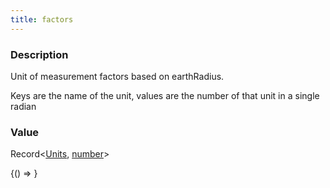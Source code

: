 ```yaml
---
title: factors
---
```



### Description

Unit of measurement factors based on earthRadius.

Keys are the name of the unit, values are the number of that unit in a single radian

### Value

Record\<[Units](docs/api/types/Units.mdx), [number](https://developer.mozilla.org/docs/Web/JavaScript/Reference/Global_Objects/Number)\>

<!-- Expose turf as global var for experimenting in the browser console -->

<BrowserOnly>{() => <WindowTurfGlobal turf={turf} />}</BrowserOnly>
